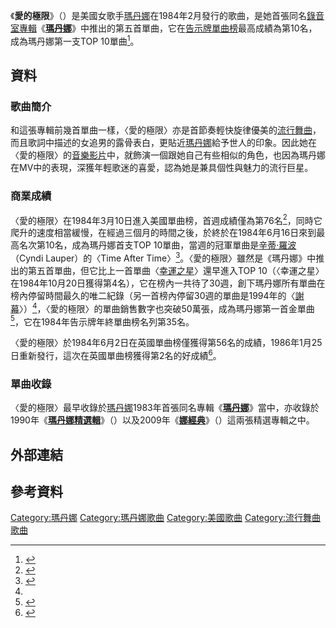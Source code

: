 {{noteTA
|2=zh-cn:Madonna; zh-hk:麥當娜; zh-tw:瑪丹娜;
|G1=Show
}}
{{Infobox single
| Name  = 愛的極限<br />Borderline
| Artist = [[瑪丹娜|瑪丹娜]]
| Album = [[麥當娜_(專輯)|瑪丹娜]]
| Cover = 
| Caption = 
| B-side = {{flat list|
* "Think of Me"
* "Physical Attraction"
}}
| Released = 1984年2月15日
| Format =   {{flat list|
*[[CD|CD]]
*12"
*7"
}}
| Recorded = 1983年2月
| Length = 5:18
| Genre = {{flatlist|
*[[流行音樂|流行音樂]]
*[[流行舞曲|流行舞曲]]}}
| Label = {{flat list|
* [[Sire唱片公司|Sire唱片公司]]
* [[華納兄弟唱片公司|華納兄弟唱片公司]]}}
| Writer = Reggie Lucas
| Producer = Reggie Lucas
| Certification  = 
| Last single = {{ubl|"[[Lucky_Star_(歌曲)|Lucky Star]]"|(1983)}}
| This single = {{ubl|"'''Borderline'''"|</small>(1984)}}
| Next single = {{ubl|"[[Like_a_Virgin_(歌曲)|Like A Virgin]]"|(1984)}}
| Misc = 
}}
《'''愛的極限'''》（{{lang-en|'''Borderline'''}}）是美國女歌手[[瑪丹娜|瑪丹娜]]在1984年2月發行的歌曲，是她首張同名[[錄音室專輯|錄音室專輯]]《'''[[麥當娜_(專輯)|瑪丹娜]]'''》中推出的第五首單曲，它在[[Billboard_Hot_100|告示牌單曲榜]]最高成績為第10名，成為瑪丹娜第一支TOP 10單曲<ref name="#1">{{Cite web |url=http://www.billboard.com/artist/308786/madonna/chart?page=5&f=379 |title=美國告示牌官網瑪丹娜單曲資料庫 |accessdate=2015-02-07 |archive-date=2015-03-11 |archive-url=https://web.archive.org/web/20150311044016/http://www.billboard.com/artist/308786/madonna/chart?page=5&f=379 |dead-url=no }}</ref>。
==資料==
===歌曲簡介===
和這張專輯前幾首單曲一樣，〈愛的極限〉亦是首節奏輕快旋律優美的[[流行舞曲|流行舞曲]]，而且歌詞中描述的女追男的露骨表白，更貼近[[瑪丹娜|瑪丹娜]]給予世人的印象。因此她在〈愛的極限〉的[[音樂影片|音樂影片]]中，就飾演一個跟她自己有些相似的角色，也因為瑪丹娜在MV中的表現，深獲年輕歌迷的喜愛，認為她是兼具個性與魅力的流行巨星。

===商業成績===
〈愛的極限〉在1984年3月10日進入美國單曲榜，首週成績僅為第76名<ref>{{Cite web |url=http://www.billboard.com/charts/hot-100/1984-03-10 |title=1984-03-10告示牌單曲榜 |accessdate=2015-02-07 |archive-date=2015-05-12 |archive-url=https://web.archive.org/web/20150512044521/http://www.billboard.com/charts/hot-100/1984-03-10 |dead-url=no }}</ref>，同時它爬升的速度相當緩慢，在經過三個月的時間之後，於終於在1984年6月16日來到最高名次第10名，成為瑪丹娜首支TOP 10單曲，當週的冠軍單曲是[[辛蒂·羅波|辛蒂·羅波]]（Cyndi Lauper）的〈Time After Time〉<ref>{{Cite web |url=http://www.billboard.com/charts/hot-100/1984-06-16 |title=1984-06-16告示牌單曲榜 |accessdate=2015-02-07 |archive-date=2015-05-12 |archive-url=https://web.archive.org/web/20150512045726/http://www.billboard.com/charts/hot-100/1984-06-16 |dead-url=no }}</ref>。〈愛的極限〉雖然是《瑪丹娜》中推出的第五首單曲，但它比上一首單曲〈[[Lucky_Star_(歌曲)|幸運之星]]〉還早進入TOP 10（〈幸運之星〉在1984年10月20日獲得第4名），它在榜內一共待了30週，創下瑪丹娜所有單曲在榜內停留時間最久的唯二紀錄（另一首榜內停留30週的單曲是1994年的〈[[Take_a_Bow_(麥當娜歌曲)|謝幕]]〉）<ref name="#1"/>，〈愛的極限〉的單曲銷售數字也突破50萬張，成為瑪丹娜第一首金單曲<ref>{{Cite web |url=http://www.riaa.com/goldandplatinumdata.php?content_selector=gold-platinum-searchable-database |title=美國唱片業協會瑪丹娜專輯單曲銷售量一覽表 |accessdate=2015-02-07 |archive-date=2013-01-04 |archive-url=https://web.archive.org/web/20130104132513/http://www.riaa.com/goldandplatinumdata.php?content_selector=gold-platinum-searchable-database |dead-url=no }}</ref>，它在1984年告示牌年終單曲榜名列第35名。

〈愛的極限〉於1984年6月2日在英國單曲榜僅獲得第56名的成績，1986年1月25日重新發行，這次在英國單曲榜獲得第2名的好成績<ref>{{Cite web |url=http://www.officialcharts.com/artist/_/madonna/ |title=英國官方排行榜瑪丹娜資料庫 |accessdate=2015-02-07 |archive-date=2015-01-19 |archive-url=https://web.archive.org/web/20150119173628/http://www.officialcharts.com/artist/_/madonna |dead-url=no }}</ref>。
===單曲收錄===
〈愛的極限〉最早收錄於[[瑪丹娜|瑪丹娜]]1983年首張同名專輯《'''[[麥當娜_(專輯)|瑪丹娜]]'''》當中，亦收錄於1990年《'''[[瑪丹娜精選|瑪丹娜精選輯]]'''》（{{lang-en|'''The Immaculate Collection'''}}）以及2009年《'''[[Celebration_(麥當娜專輯)|娜經典]]'''》（{{lang-en|'''Celebration'''}}）這兩張精選專輯之中。

== 外部連結 ==
{{瑪丹娜}}
{{瑪丹娜歌曲}}
== 參考資料 ==
{{reflist|2}}
{{DEFAULTSORT:Borderline}}
[[Category:瑪丹娜|Category:瑪丹娜]]
[[Category:瑪丹娜歌曲|Category:瑪丹娜歌曲]]
[[Category:美國歌曲|Category:美國歌曲]]
[[Category:流行舞曲歌曲|Category:流行舞曲歌曲]]